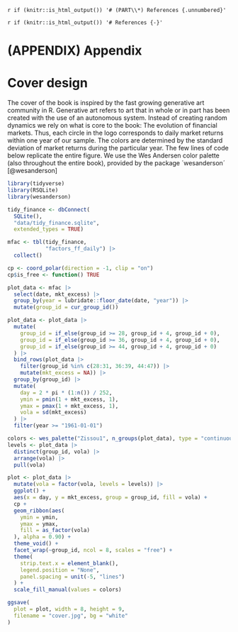 `r if (knitr::is_html_output()) '# (PART\\*) References {.unnumbered}'`

`r if (knitr::is_html_output()) '# References {-}'`

<div id="refs"></div>

# (APPENDIX) Appendix {-} 

# Cover design

The cover of the book is inspired by the fast growing generative art community in R. 
Generative art refers to art that in whole or in part has been created with the use of an autonomous system. 
Instead of creating random dynamics we rely on what is core to the book: The evolution of financial markets. 
Thus, each circle in the logo corresponds to daily market returns within one year of our sample. The colors are determined by the standard deviation of market returns during the particular year. The few lines of code below replicate the entire figure. We use the Wes Andersen color palette (also throughout the entire book), provided by the package ´wesanderson´ [@wesanderson]

```r
library(tidyverse)
library(RSQLite)
library(wesanderson)

tidy_finance <- dbConnect(
  SQLite(), 
  "data/tidy_finance.sqlite", 
  extended_types = TRUE)

mfac <- tbl(tidy_finance, 
            "factors_ff_daily") |>
  collect()

cp <- coord_polar(direction = -1, clip = "on")
cp$is_free <- function() TRUE

plot_data <- mfac |>
  select(date, mkt_excess) |>
  group_by(year = lubridate::floor_date(date, "year")) |>
  mutate(group_id = cur_group_id())

plot_data <- plot_data |>
  mutate(
    group_id = if_else(group_id >= 28, group_id + 4, group_id + 0),
    group_id = if_else(group_id >= 36, group_id + 4, group_id + 0),
    group_id = if_else(group_id >= 44, group_id + 4, group_id + 0)
  ) |>
  bind_rows(plot_data |>
    filter(group_id %in% c(28:31, 36:39, 44:47)) |>
    mutate(mkt_excess = NA)) |>
  group_by(group_id) |>
  mutate(
    day = 2 * pi * (1:n()) / 252,
    ymin = pmin(1 + mkt_excess, 1),
    ymax = pmax(1 + mkt_excess, 1),
    vola = sd(mkt_excess)
  ) |>
  filter(year >= "1961-01-01")

colors <- wes_palette("Zissou1", n_groups(plot_data), type = "continuous")
levels <- plot_data |>
  distinct(group_id, vola) |>
  arrange(vola) |>
  pull(vola)

plot <- plot_data |>
  mutate(vola = factor(vola, levels = levels)) |>
  ggplot() +
  aes(x = day, y = mkt_excess, group = group_id, fill = vola) +
  cp +
  geom_ribbon(aes(
    ymin = ymin,
    ymax = ymax,
    fill = as_factor(vola)
  ), alpha = 0.90) +
  theme_void() +
  facet_wrap(~group_id, ncol = 8, scales = "free") +
  theme(
    strip.text.x = element_blank(),
    legend.position = "None",
    panel.spacing = unit(-5, "lines")
  ) +
  scale_fill_manual(values = colors)

ggsave(
  plot = plot, width = 8, height = 9,
  filename = "cover.jpg", bg = "white"
)
```
